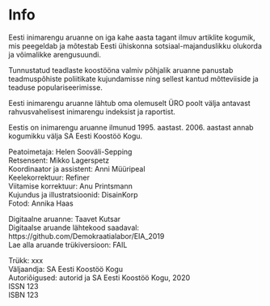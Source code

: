 # Info {.chapter7 .chapter7_section .chapter_section}

Eesti inimarengu aruanne on iga kahe aasta tagant ilmuv artiklite kogumik, mis peegeldab ja mõtestab Eesti ühiskonna sotsiaal-majanduslikku olukorda ja võimalikke arengusuundi.

Tunnustatud teadlaste koostööna valmiv põhjalik aruanne panustab teadmuspõhiste poliitikate kujundamisse ning sellest kantud mõtteviiside ja teaduse populariseerimisse.

Eesti inimarengu aruanne lähtub oma olemuselt ÜRO poolt välja antavast rahvusvahelisest inimarengu indeksist ja raportist.

Eestis on inimarengu aruanne ilmunud 1995. aastast. 2006. aastast annab kogumikku välja SA Eesti Koostöö Kogu.<br>


Peatoimetaja: Helen Sooväli-Sepping<br>
Retsensent: Mikko Lagerspetz<br>
Koordinaator ja assistent: Anni Müüripeal<br>
Keelekorrektuur: Refiner<br>
Viitamise korrektuur: Anu Printsmann<br>
Kujundus ja illustratsioonid: DisainKorp<br>
Fotod: Annika Haas<br>


Digitaalne aruanne:  Taavet Kutsar<br>
Digitaalse aruande lähtekood saadaval: https://github.com/Demokraatialabor/EIA_2019<br>
Lae alla aruande trükiversioon: FAIL

Trükk: xxx<br>
Väljaandja: SA Eesti Koostöö Kogu<br>
Autoriõigused: autorid ja SA Eesti Koostöö Kogu, 2020<br>
ISSN  123<br>
ISBN 123